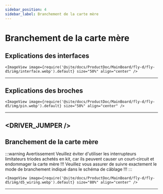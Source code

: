 ```yaml
---
sidebar_position: 4
sidebar_label: Branchement de la carte mère
---
```




# Branchement de la carte mère

## Explications des interfaces

    <ImageView image={require('@site/docs/ProductDoc/MainBoard/fly-d/fly-d5/img/interface.webp').default} size="50%" align="center" />

----

## Explications des broches

    <ImageView image={require('@site/docs/ProductDoc/MainBoard/fly-d/fly-d5/img/pin.webp').default} size="50%" align="center" />
---

<DRIVER_JUMPER />
---

## Branchement de la carte mère



:::warning Avertissement
Veuillez éviter d'utiliser les interrupteurs limitateurs triodes achetés en kit, car ils peuvent causer un court-circuit et endommager la carte mère !!! Veuillez vous assurer de suivre exactement le mode de branchement indiqué dans le schéma de câblage !!!
:::

    <ImageView image={require('@site/docs/ProductDoc/MainBoard/fly-d/fly-d5/img/d5_wiring.webp').default} size="80%" align="center" />

----
